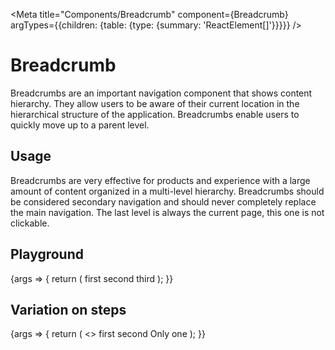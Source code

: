 
<Meta
  title="Components/Breadcrumb"
  component={Breadcrumb}
  argTypes={{children: {table: {type: {summary: 'ReactElement<LinkProps>[]'}}}}}
/>

# Breadcrumb

Breadcrumbs are an important navigation component that shows content hierarchy. They allow users to be aware of their current location in the hierarchical structure of the application. Breadcrumbs enable users to quickly move up to a parent level.

## Usage

Breadcrumbs are very effective for products and experience with a large amount of content organized in a multi-level hierarchy. Breadcrumbs should be considered secondary navigation and should never completely replace the main navigation. The last level is always the current page, this one is not clickable.

## Playground

<Canvas>
  <Story name="Standard">
    {args => {
      return (
        <Breadcrumb {...args}>
          <Breadcrumb.Step href="#">first</Breadcrumb.Step>
          <Breadcrumb.Step href="#">second</Breadcrumb.Step>
          <Breadcrumb.Step>third</Breadcrumb.Step>
        </Breadcrumb>
      );
    }}
  </Story>
</Canvas>

<ArgsTable story="Standard" />

## Variation on steps

<Canvas>
  <Story name="Steps">
    {args => {
      return (
        <>
          <Breadcrumb {...args}>
            <Breadcrumb.Step href="#variation-on-steps">first</Breadcrumb.Step>
            <Breadcrumb.Step>second</Breadcrumb.Step>
          </Breadcrumb>
          <Breadcrumb {...args}>
            <Breadcrumb.Step>Only one</Breadcrumb.Step>
          </Breadcrumb>
        </>
      );
    }}
  </Story>
</Canvas>
